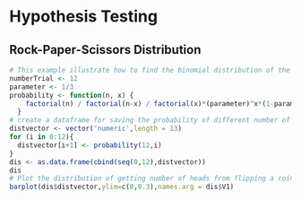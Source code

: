 # Hypothesis Testing

## Rock-Paper-Scissors Distribution
```r
# This example illustrate how to find the binomial distribution of the Rock-Paper-Scissors example
numberTrial <- 12
parameter <- 1/3
probability <- function(n, x) {
    factorial(n) / factorial(n-x) / factorial(x)*(parameter)^x*(1-parameter)^(n-x)
  }
# create a dataframe for saving the probability of different number of scissors thrown out of 12 times under the null hypothesis
distvector <- vector('numeric',length = 13)
for (i in 0:12){
  distvector[i+1] <- probability(12,i)
}
dis <- as.data.frame(cbind(seq(0,12),distvector))
dis
# Plot the distribution of getting number of heads from flipping a coin 10 times
barplot(dis$distvector,ylim=c(0,0.3),names.arg = dis$V1)
```